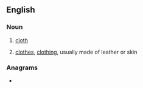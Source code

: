 ==English==

===Noun===
{{en-noun}}

# {{lb|en|obsolete}} [[cloth]]
# {{lb|en|obsolete}} [[clothes]], [[clothing]], usually made of leather or skin

===Anagrams===
* {{anagrams|en|chalot}}